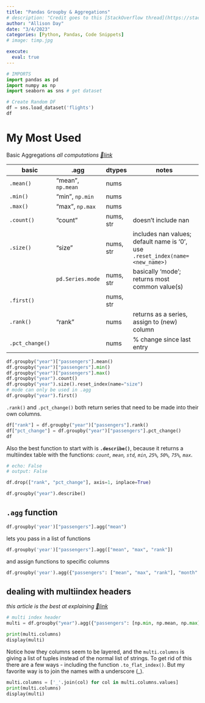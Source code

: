 ```yaml
---
title: "Pandas Groupby & Aggregations"
# description: "Credit goes to this [StackOverflow thread](https://stackoverflow.com/questions/4842424/list-of-ansi-color-escape-sequences)"
author: "Allison Day"
date: "3/4/2023"
categories: [Python, Pandas, Code Snippets]
# image: timp.jpg

execute:
  eval: true
---
```


```python
# IMPORTS
import pandas as pd
import numpy as np
import seaborn as sns # get dataset

# Create Random DF
df = sns.load_dataset('flights')
df

```



# My Most Used 

Basic Aggregations
*all computations [🔗link](https://pandas.pydata.org/docs/reference/groupby.html#computations-descriptive-stats)*

| **basic**       | **.agg**          | **dtypes** | **notes**                                                                      |
|-----------------|-------------------|------------|--------------------------------------------------------------------------------|
| `.mean()`       | "mean", `np.mean` | nums       |                                                                                |
| `.min()`        | "min", `np.min`   | nums       |                                                                                |
| `.max()`        | "max", `np.max`   | nums       |                                                                                |
| `.count()`      | "count"           | nums, str  | doesn't include nan                                                            |
| `.size()`       | "size"            | nums, str  | includes nan values; default name is '0',  use `.reset_index(name=<new_name>)` |
|                 | `pd.Series.mode`  | nums, str  | basically 'mode';  returns most common value(s)                                |
| `.first()`      |                   | nums, str  |                                                                                |
| `.rank()`       | "rank"            | nums       | returns as a series,  assign to (new) column                                   |
| `.pct_change()` |                   | nums       | % change since last entry                                                      |

```python

df.groupby("year")["passengers"].mean()
df.groupby("year")["passengers"].min()
df.groupby("year")["passengers"].max()
df.groupby("year").count()
df.groupby("year").size().reset_index(name="size")
# mode can only be used in .agg
df.groupby("year").first()

```

`.rank()` and `.pct_change()` both return series that need to be made into their own columns.

```python

df["rank"] = df.groupby("year")["passengers"].rank()
df["pct_change"] = df.groupby("year")["passengers"].pct_change()
df

```

Also the best function to start with is **`.describe()`**, because it returns a multiindex table with the functions: *`count`, `mean`, `std`, `min`, `25%`, `50%`, `75%`, `max`*.

```python
# echo: False
# output: False

df.drop(["rank", "pct_change"], axis=1, inplace=True)

```


```python

df.groupby("year").describe()

```


## `.agg` function

```python

df.groupby('year')["passengers"].agg("mean")

```

lets you pass in a list of functions

```python

df.groupby('year')["passengers"].agg(["mean", "max", "rank"])

```

and assign functions to specific columns 

```python

df.groupby('year').agg({"passengers": ["mean", "max", "rank"], "month": "first"})

```

##  dealing with multiindex headers
*this article is the best at explaining [🔗link](https://towardsdatascience.com/how-to-flatten-multiindex-columns-and-rows-in-pandas-f5406c50e569)*

```python

# multi index header
multi = df.groupby("year").agg({"passengers": [np.min, np.mean, np.max]})

print(multi.columns)
display(multi)

```

Notice how they columns seem to be layered, and the `multi.columns` is giving a list of tuples instead of the normal list of strings. To get rid of this there are a few ways - including the function `.to_flat_index()`. But my favorite way is to join the names with a underscore (_).

```python

multi.columns = ['_'.join(col) for col in multi.columns.values]
print(multi.columns)
display(multi)

```
